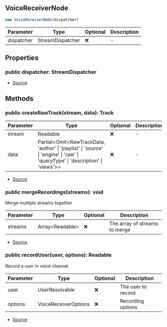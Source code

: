 ## VoiceReceiverNode

```typescript
new VoiceReceiverNode(dispatcher)
```
| Parameter | Type | Optional | Description |
| ----------- | ----------- | ----------- | ----------- |
| dispatcher | StreamDispatcher | ❌ | - |

## Properties
### public  dispatcher: StreamDispatcher
- [Source](https://github.com/Androz2091/discord-player/blob/28ec2ed/packages/discord-player/src/Structures/VoiceReceiverNode.ts#L19)
## Methods
### public  createRawTrack(stream, data): Track
| Parameter | Type | Optional | Description |
| ----------- | ----------- | ----------- | ----------- |
| stream | Readable | ❌ | - |
| data | Partial\<Omit\<RawTrackData, 'author' \| 'playlist' \| 'source' \| 'engine' \| 'raw' \| 'queryType' \| 'description' \| 'views'>> | ❌ | - |


- [Source](https://github.com/Androz2091/discord-player/blob/28ec2ed/packages/discord-player/src/Structures/VoiceReceiverNode.ts#L21)
### public  mergeRecordings(streams): void
Merge multiple streams together




| Parameter | Type | Optional | Description |
| ----------- | ----------- | ----------- | ----------- |
| streams | Array\<Readable> | ❌ | The array of streams to merge |


- [Source](https://github.com/Androz2091/discord-player/blob/28ec2ed/packages/discord-player/src/Structures/VoiceReceiverNode.ts#L45)
### public  recordUser(user, options): Readable
Record a user in voice channel




| Parameter | Type | Optional | Description |
| ----------- | ----------- | ----------- | ----------- |
| user | UserResolvable | ❌ | The user to record |
| options | VoiceReceiverOptions | ❌ | Recording options |


- [Source](https://github.com/Androz2091/discord-player/blob/28ec2ed/packages/discord-player/src/Structures/VoiceReceiverNode.ts#L56)
